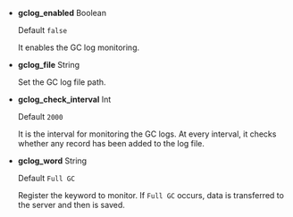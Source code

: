 -   **gclog_enabled** <span class='type'>Boolean</span>

    Default `false`

    It enables the GC log monitoring.

-   **gclog_file** <span class='type'>String</span>

    Set the GC log file path.

-   **gclog_check_interval** <span class='type'>Int</span>

    Default `2000`

    It is the interval for monitoring the GC logs. At every interval, it checks whether any record has been added to the log file.

-   **gclog_word** <span class='type'>String</span>

    Default `Full GC`

    Register the keyword to monitor. If `Full GC` occurs, data is transferred to the server and then is saved.
